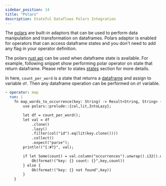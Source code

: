 ```yaml
---
sidebar_position: 14
title: "Polars"
description: Stateful Dataflows Polars Integration
---
```


The [polars](https://pola.rs) are built-in adaptors that can be used to perform data manipulation and transformation on dataframes.  Polars adaptor is enabled for operators that can access dataframe states and you don't need to add any flag in your operator definition.

The polars [rust api](https://docs.rs/polars/0.36.2/polars/index.html) can be used when dataframe state is available.  For example, following snippet show performing polar operator on state that return dataframe.  Please refer to states [states](/docs/sdf/services/states) section for more details.

In here, `count_per_word` is a state that returns a [dataframe](https://docs.rs/polars/latest/polars/frame/struct.DataFrame.html) and assign to variable `df`.  Then any dataframe operation can be performed on `df` variable.

```yaml
- operator: map
  run: |
    fn map_words_to_occurrence(key: String) -> Result<String, String> {
        use polars::prelude::{col,lit,IntoLazy};

        let df = count_per_word();
        let val = df
            .clone()
            .lazy()
            .filter(col("id").eq(lit(key.clone())))
            .collect()
            .expect("parse");
        println!("{:#?}", val);

        if let Some(count) = val.column("occurrences").unwrap().i32().unwrap().get(0) {
            Ok(format!("key: {} count: {}",key,count))
        } else {
            Ok(format!("key: {} not found",key))
        }
    }
```
